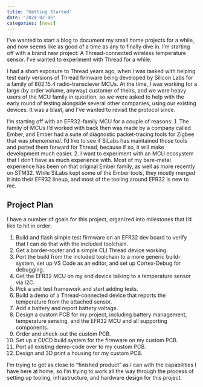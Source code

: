 ```yaml
---
title: "Getting Started"
date: "2024-02-05"
categories: [news]
---
```


I've wanted to start a blog to document my small home projects for a while, and
now seems like as good of a time as any to finally dive in. I'm starting off
with a brand new project: A Thread-connected wireless temperature sensor. I've
wanted to experiment with Thread for a while.

I had a short exposure to Thread years ago, when I was tasked with helping test
early versions of Thread firmware being developed by Silicon Labs for a family
of 802.15.4 radio-transciever MCUs. At the time, I was working for a large (by
order volume, anyway) customer of theirs, and we were heavy users of the MCU
family in question, so we were asked to help with the early round of testing
alongside several other companies, using our existing devices. It was a blast,
and I've wanted to revisit the protocol since.

I'm starting off with an EFR32-family MCU for a couple of reasons:
1. The family of MCUs I'd worked with back then was made by a company called
Ember, and Ember had a suite of diagnostic packet-tracing tools for Zigbee that
was *phenomenal*. I'd like to see if SiLabs has maintained those tools and
ported them forward for Thread, because if so, it will make development much
easier.
2. I want to experiment with an MCU ecosystem that I don't have as much
experience with. Most of my bare-metal experience has been on that original
Ember family, as well as more recently on STM32. While SiLabs kept some of the
Ember tools, they mostly merged it into their EFR32 lineup, and most of the
tooling around EFR32 is new to me.

## Project Plan

I have a number of goals for this project, organized into milestones that I'd
like to hit in order:

1. Build and flash simple test firmware on an EFR32 dev board to verify that I
can do that with the included toolchain.
2. Get a border-router and a simple CLI Thread device working.
3. Port the build from the included toolchain to a more generic build-system,
set up VS Code as an editor, and set up Cortex-Debug for debugging.
4. Get the EFR32 MCU on my end device talking to a temperature sensor via I2C.
5. Pick a unit test framework and start adding tests.
5. Build a demo of a Thread-connected device that reports the temperature from
the attached sensor.
6. Add a battery and report battery voltage.
7. Design a custom PCB for my project, including battery management, temperature
sensing, and the EFR32 MCU and all supporting components.
8. Order and check-out the custom PCB.
9. Set up a CI/CD build system for the firmware on my custom PCB.
10. Port all existing demo-code over to my custom PCB.
11. Design and 3D print a housing for my custom PCB.

I'm trying to get as close to "finished product" as I can with the capabilities
I have here at home, so I'm trying to work all the way through the process of
setting up tooling, infrastructure, and hardware design for this project.